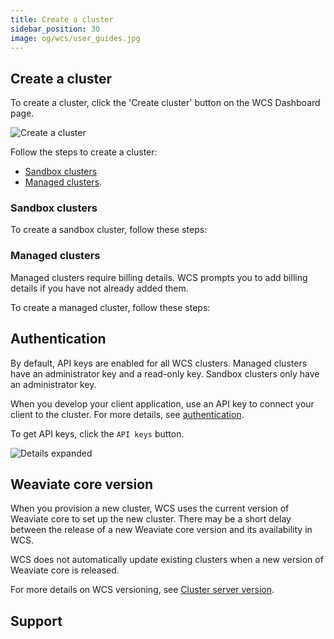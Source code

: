 ```yaml
---
title: Create a cluster
sidebar_position: 30
image: og/wcs/user_guides.jpg
---
```



<TwoClusterTypes />

## Create a cluster

To create a cluster, click the 'Create cluster' button on the WCS Dashboard page.

![Create a cluster](./img/wcs-console-no-clusters.jpg)

Follow the steps to create a cluster:

- [Sandbox clusters](#sandbox-clusters)
- [Managed clusters](#managed-clusters).

### Sandbox clusters

To create a sandbox cluster, follow these steps:


<CreateSandboxCluster />

### Managed clusters

Managed clusters require billing details. WCS prompts you to add billing details if you have not already added them.

To create a managed cluster, follow these steps:


<CreateManagedCluster />

## Authentication

By default, API keys are enabled for all WCS clusters. Managed clusters have an administrator key and a read-only key. Sandbox clusters only have an administrator key.

When you develop your client application, use an API key to connect your client to the cluster. For more details, see [authentication](./authentication.mdx).

To get API keys, click the `API keys` button.

![Details expanded](./img/wcs-console-details-api-key.jpg)

## Weaviate core version

When you provision a new cluster, WCS uses the current version of Weaviate core to set up the new cluster. There may be a short delay between the release of a new Weaviate core version and its availability in WCS.  

WCS does not automatically update existing clusters when a new version of Weaviate core is released. 

For more details on WCS versioning, see [Cluster server version](/developers/wcs/platform/version).

## Support


<SupportAndTrouble />
